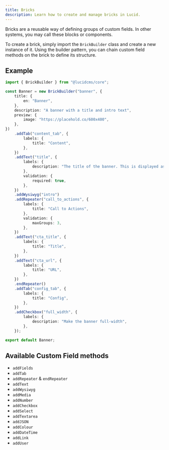 ```yaml
---
title: Bricks
description: Learn how to create and manage bricks in Lucid.
---
```


Bricks are a reusable way of defining groups of custom fields. In other systems, you may call these blocks or components.

To create a brick, simply import the `BrickBuilder` class and create a new instance of it. Using the builder pattern, you can chain custom field methods on the brick to define its structure.

## Example

```ts title="bricks/banner-brick.ts"
import { BrickBuilder } from "@lucidcms/core";

const Banner = new BrickBuilder("banner", {
	title: {
		en: "Banner",
	},
	description: "A banner with a title and intro text",
	preview: {
		image: "https://placehold.co/600x400",
	},
})
	.addTab("content_tab", {
		labels: {
			title: "Content",
		},
	})
	.addText("title", {
		labels: {
			description: "The title of the banner. This is displayed as an H1 tag.",
		},
		validation: {
			required: true,
		},
	})
	.addWysiwyg("intro")
	.addRepeater("call_to_actions", {
		labels: {
			title: "Call to Actions",
		},
		validation: {
			maxGroups: 3,
		},
	})
	.addText("cta_title", {
		labels: {
			title: "Title",
		},
	})
    .addText("cta_url", {
		labels: {
			title: "URL",
		},
	})
	.endRepeater()
	.addTab("config_tab", {
		labels: {
			title: "Config",
		},
	})
	.addCheckbox("full_width", {
		labels: {
			description: "Make the banner full-width",
		},
	});

export default Banner;
```

## Available Custom Field methods

- `addFields`
- `addTab`
- `addRepeater` & `endRepeater`
- `addText`
- `addWysiwyg`
- `addMedia`
- `addNumber`
- `addCheckbox`
- `addSelect`
- `addTextarea`
- `addJSON`
- `addColour`
- `addDateTime`
- `addLink`
- `addUser`